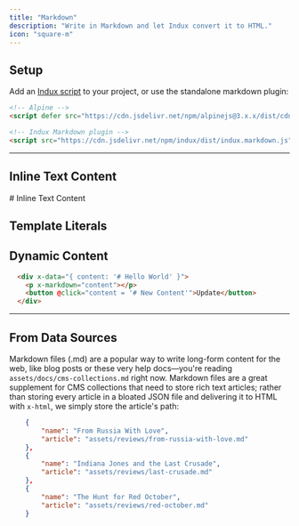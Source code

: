 ```yaml
---
title: "Markdown"
description: "Write in Markdown and let Indux convert it to HTML."
icon: "square-m"
---
```


## Setup

Add an [Indux script](/getting-started/setup) to your project, or use the standalone markdown plugin:

```html
<!-- Alpine -->
<script defer src="https://cdn.jsdelivr.net/npm/alpinejs@3.x.x/dist/cdn.min.js"></script>

<!-- Indux Markdown plugin -->
<script src="https://cdn.jsdelivr.net/npm/indux/dist/indux.markdown.js"></script>
```

---

## Inline Text Content

  <div x-markdown># Inline Text Content</div>

## Template Literals
  <div x-markdown="`# Template Literal`"></div>

## Dynamic Content
```html
  <div x-data="{ content: '# Hello World' }">
    <p x-markdown="content"></p>
    <button @click="content = '# New Content'">Update</button>
  </div>
```

---

## From Data Sources

Markdown files (.md) are a popular way to write long-form content for the web, like blog posts or these very help docs—you're reading `assets/docs/cms-collections.md` right now. Markdown files are a great supplement for CMS collections that need to store rich text articles; rather than storing every article in a bloated JSON file and delivering it to HTML with `x-html`, we simply store the article's path:

```json films.json
    {
        "name": "From Russia With Love",
        "article": "assets/reviews/from-russia-with-love.md"
    },
    {
        "name": "Indiana Jones and the Last Crusade",
        "article": "assets/reviews/last-crusade.md"
    },
    {
        "name": "The Hunt for Red October",
        "article": "assets/reviews/red-october.md"
    }
```